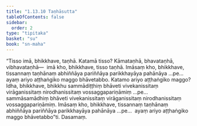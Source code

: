 ```yaml
---
title: "1.13.10 Taṇhāsutta"
tableOfContents: false
sidebar:
  order: 2
type: "tipitaka"
basket: "su"
book: "sn-maha"
---
```



<DynamicBreadcrumb />

<Division number="170" book="sn-maha" bookNo="14" page="53">

<Paragraph number="328" book="sn-maha">
“Tisso imā, bhikkhave, taṇhā. Katamā tisso? Kāmataṇhā, bhavataṇhā, vibhavataṇhā—  imā kho, bhikkhave, tisso taṇhā. Imāsaṃ kho, bhikkhave, tissannaṃ taṇhānaṃ abhiññāya pariññāya parikkhayāya pahānāya …pe…  ayaṃ ariyo aṭṭhaṅgiko maggo bhāvetabbo. Katamo ariyo aṭṭhaṅgiko maggo? Idha, bhikkhave, bhikkhu sammādiṭṭhiṃ bhāveti vivekanissitaṃ virāganissitaṃ nirodhanissitaṃ vossaggapariṇāmiṃ …pe…  sammāsamādhiṃ bhāveti vivekanissitaṃ virāganissitaṃ nirodhanissitaṃ vossaggapariṇāmiṃ. Imāsaṃ kho, bhikkhave, tissannaṃ taṇhānaṃ abhiññāya pariññāya parikkhayāya pahānāya …pe…  ayaṃ ariyo aṭṭhaṅgiko maggo bhāvetabbo”ti.

</Paragraph>
</Division>

<Paragraph number="329" type="center" book="sn-maha">
Dasamaṃ.
</Paragraph>